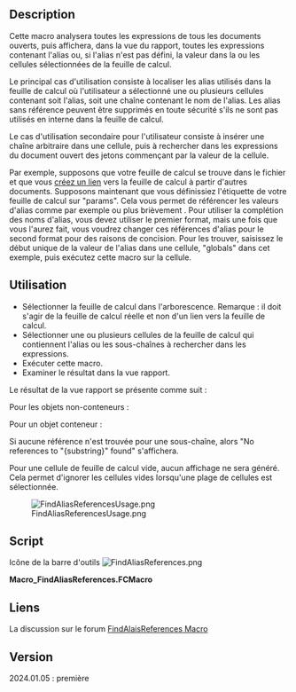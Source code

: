 <languages/>

{{Macro
|Name=FindAliasReferences
|Description=Cette macro analysera toutes les expressions de tous les documents ouverts, puis affichera, dans la vue du rapport, toutes les expressions contenant l'alias ou, si l'alias n'est pas défini, la valeur dans la ou les cellules sélectionnées de la feuille de calcul.
|Author=RoyW
|Download=[https://wiki.freecad.org/images/b/bd/FindAliasReferences.png?20240117201630 Icône de la barre d'outils ]
|Version=2024.04.09
|Date=2024-04-09
|FCVersion=0.22
}}

==Description==

Cette macro analysera toutes les expressions de tous les documents ouverts, puis affichera, dans la vue du rapport, toutes les expressions contenant l'alias ou, si l'alias n'est pas défini, la valeur dans la ou les cellules sélectionnées de la feuille de calcul.

Le principal cas d'utilisation consiste à localiser les alias utilisés dans la feuille de calcul où l'utilisateur a sélectionné une ou plusieurs cellules contenant soit l'alias, soit une chaîne contenant le nom de l'alias. Les alias sans référence peuvent être supprimés en toute sécurité s'ils ne sont pas utilisés en interne dans la feuille de calcul.

Le cas d'utilisation secondaire pour l'utilisateur consiste à insérer une chaîne arbitraire dans une cellule, puis à rechercher dans les expressions du document ouvert des jetons commençant par la valeur de la cellule.

Par exemple, supposons que votre feuille de calcul se trouve dans le fichier {{FileName|globals.FCStd}} et que vous [[Std_LinkMake/fr|créez un lien]] vers la feuille de calcul à partir d'autres documents. Supposons maintenant que vous définissiez l'étiquette de votre feuille de calcul sur "params".  Cela vous permet de référencer les valeurs d'alias comme par exemple {{Incode|globals#<<params>>.aliasName}} ou plus brièvement {{Incode|<<params>>.aliasName}}. Pour utiliser la complétion des noms d'alias, vous devez utiliser le premier format, mais une fois que vous l'aurez fait, vous voudrez changer ces références d'alias pour le second format pour des raisons de concision. Pour les trouver, saisissez le début unique de la valeur de l'alias dans une cellule, "globals" dans cet exemple, puis exécutez cette macro sur la cellule.

<span id="Usage"></span>
==Utilisation==

* Sélectionner la feuille de calcul dans l'arborescence. Remarque : il doit s'agir de la feuille de calcul réelle et non d'un lien vers la feuille de calcul.
* Sélectionner une ou plusieurs cellules de la feuille de calcul qui contiennent l'alias ou les sous-chaînes à rechercher dans les expressions.
* Exécuter cette macro.
* Examiner le résultat dans la vue rapport.

Le résultat de la vue rapport se présente comme suit :

Pour les objets non-conteneurs :

{{Code|lang=text|code=
document_name => object_label (object_name)
alias_name = expression
alias_name = expression
...
}}

Pour un objet conteneur :

{{Code|lang=text|code=
document_name => container_label (container_name) => object_label (object_name)
alias_name = expression
...
}}

Si aucune référence n'est trouvée pour une sous-chaîne, alors "No references to "{substring}" found" s'affichera.

Pour une cellule de feuille de calcul vide, aucun affichage ne sera généré. Cela permet d'ignorer les cellules vides lorsqu'une plage de cellules est sélectionnée.

[[Image:FindAliasReferencesUsage.png]]

{{Caption|Capture d'écran de FindAliasReferences}}

==Script==

Icône de la barre d'outils [[Image:FindAliasReferences.png]]

'''Macro_FindAliasReferences.FCMacro'''

{{MacroCode|code=
from typing import Generator

import FreeCAD
import re
from PySide import QtGui


"""
This macro will scan all the expressions in all the open documents then output, to the Report View, all 
expressions that contain the alias or if the alias is not defined then the value in the spreadsheet 
selected cell(s).  This is a string match, not a wildcard match and not a regular expression.

The primary use case is to locate usages of spreadsheet aliases where the user has one or more cells selected
that contain either the alias or a string containing the alias name.  Aliases without any references may 
safely be removed if they are not used internally in the spreadsheet.

The secondary use case is for the user to put an arbitrary string in a cell then search the open document's
expressions for tokens that start with the cell's value.

For example, say you have your spreadsheet in the globals.FCStd file and you link to the spreadsheet from
other documents.  Now say you set your spreadsheet label to "params".  This allows you to reference alias
values as either "globals#<<params>>.aliasName" or shorter as "<<params>>.aliasName".  To use alias name
completion you must use the former, but when done you want to change these alias references to the latter
format for brevity.  To find them, enter the unique start of the alias value in a cell, "globals" in this
example, then run this macro on the cell.

This macro reuses the spreadsheet handling code from EasyAlias macro by TheMarkster and rosta:
ref: "https://wiki.freecadweb.org/Macro_EasyAlias"

Usage:

* Select the spreadsheet in the tree view.  Note, must be the actual spreadsheet and not a link to the spreadsheet.
* Select one or more cells in the spreadsheet that contain the alias or substrings to find in expressions.
* Run this macro.
* Examine output in the Report View.

The output in the Report View will look like this:

For non-container objects:

  document_name => object_label (object_name)
  alias_name = expression
  alias_name = expression
  ...

For a container object:

  document_name => container_label (container_name) => object_label (object_name)
  alias_name = expression
  ...

If no references are found for a substring, then "No references to "{substring}" found" will be displayed.

For an empty spreadsheet cell no output will be generated.  This allows ignoring blank cells when a range 
of cells is selected.

Tested on: 

OS: Ubuntu 23.10 (KDE/plasmawayland)
Word size of FreeCAD: 64-bit
Version: 0.22.0dev.35485 (Git) AppImage
Build type: Release
Branch: main
Hash: a662fbb2ff267fb8dd56fcc3d1ec55a5968b7f5a
Python 3.10.13, Qt 5.15.8, Coin 4.0.2, Vtk 9.2.6, OCC 7.6.3
Locale: English/United States (en_US)
Installed mods: 
  * CurvedShapes 1.0.4
  * Assembly4 0.12.5
  * A2plus 0.4.60h
  * fasteners 0.4.58
  * lattice2 1.0.0
  * Curves 0.6.12


__title__ = "FindAliasReferences"
__author__ = "RoyW"
__date__ = "2024.04.09" #year.month.date
__version__ = __date__
__comment__ = "Find references to spreadsheet aliases in open documents"
__url__ = "https://wiki.freecadweb.org/Macro_FindAliasReferences"
__Wiki__ = "https://wiki.freecadweb.org/Macro_FindAliasReferences"
__License__ = "MIT"

"""

CELL_ADDR_RE = re.compile(r"([A-Za-z]+)([1-9]\d*)")
CUSTOM_ALIAS_RE = re.compile(r".*\((.*)\)")
MAGIC_NUMBER = 64
REPLACEMENTS = {
    " ": "_",
    ".": "_",
    "ä": "ae",
    "ö": "oe",
    "ü": "ue",
    "Ä": "Ae",
    "Ö": "Oe",
    "Ü": "Ue",
    "ß": "ss",
    "'": ""
}


def get_spreadsheets():
    """
    Returns a set of selected spreadsheets in the active document or None if none is selected.
    :returns: a set of selected spreadsheets in the active document or None if none is selected
    :rtype: set
    """

    spreadsheets = set()
    for selectedObject in Gui.Selection.getSelection():
        if selectedObject.TypeId == 'Spreadsheet::Sheet':
            spreadsheets.add(selectedObject)
        elif selectedObject.TypeId == "App::Link":
            linkedObject = selectedObject.LinkedObject
            if linkedObject.TypeId == 'Spreadsheet::Sheet':
                spreadsheets.add(linkedObject)
    return spreadsheets


# The original implementation of a1_to_rowcol and rowcol_to_a1 can be found here:
# https://github.com/burnash/gspread/blob/master/gspread/utils.py


def a1_to_rowcol(label: str):
    """Translates a cell's address in A1 notation to a tuple of integers.
    :param str label: A cell label in A1 notation, e.g. 'B1'. Letter case is ignored.
    :returns: a tuple containing `row` and `column` numbers. Both indexed from 1 (one).
    :rtype: tuple
    Example:
    >>> a1_to_rowcol('A1')
    (1, 1)
    """

    match = CELL_ADDR_RE.match(label)

    row = int(match.group(2))

    column_label = match.group(1).upper()
    column = 0
    for i, c in enumerate(reversed(column_label)):
        column += (ord(c) - MAGIC_NUMBER) * (26 ** i)

    return row, column


def rowcol_to_a1(row: int, column: int):
    """Translates a row and column cell address to A1 notation.
    :param row: The row of the cell to be converted. Rows start at index 1.
    :type row: int, str
    :param column: The column of the cell to be converted. Columns start at index 1.
    :type row: int, str
    :returns: a string containing the cell's coordinates in A1 notation.
    Example:
    >>> rowcol_to_a1(1, 1)
    A1
    """

    row = int(row)

    column = int(column)
    dividend = column
    column_label = ""
    while dividend:
        (dividend, mod) = divmod(dividend, 26)
        if mod == 0:
            mod = 26
            dividend -= 1
        column_label = chr(mod + MAGIC_NUMBER) + column_label

    label = "{}{}".format(column_label, row)

    return label


def text_to_alias(text: str) -> str:
    # support for custom aliases between parentheses
    match = CUSTOM_ALIAS_RE.match(text)
    if match:
        return match.group(1)

    for character in REPLACEMENTS:
        text = text.replace(character, REPLACEMENTS.get(character))
    return text


def _object_description(label: str, name: str) -> str:
    """
    Helper function to format label+name.

    if only label is not None, then return f"{label}"
    if only name is not None, then return f"{name}"
    if both are not None and equal, then return f"{label}"
    if both are not None and not equal, then return f"{label} ({name})"
    if both are None, then return "" (should not happen)

    :param label: object label string.
    :param name: object name string.
    :return: formatted string with label and name.
    """
    if label:
        if name:
            if label != name:
                return f"{label} ({name})"
        return label
    return ""


def _location_string(doc, obj) -> str:
    """
    The location of the object containing expressions may be either just the document for containerless objects
    or the object's container combined with the object itself.

    Containerless output will be:
    "Document.Name"

    Objects inside of containers with the same object label and name will be:
    "Document.Name => Object.Label"

    Objects inside of containers with different object label and name will be:
    "Document.Name => Object.Label (Object.Name)"

    :param doc: document instance.
    :param obj: object instance.
    :return: location string.
    """
    location = f"{doc.Name}"
    try:
        parent = obj.getParent()  # note FreeCAD-RealThunder has removed getParent()
        if parent:
            # location typically contains "DocName => MyContainer (Body001)"
            location = f"{doc.Name} => {_object_description(parent.Label, parent.Name)}"
    except:
        pass
    return location or ""


def _contains_alias(spreadsheet, substring: str, expression: str) -> bool:
    """
    Checks if the expression contains a reference to the spreadsheet's substring.

    The contains rules are:
      if any token of the expression matches:
        *<<{spreadsheet.Label}>>.{substring}
      or
        *<<{spreadsheet.Name}>>.{substring}
      or
        *{spreadsheet.Label}.{substring}
      or
        *{spreadsheet.Name}.{substring}
      or
        {substring}*

    FreeCAD formats alias references with "<<{spreadsheet.Label or spreadsheet.Name}.{alias_name}".
    For object parameters it uses "<<{object.Label or object.Name}>>.{parameter_name}".
    Fully qualified alias references use:
      "{spreadsheet_document.Name}#<<{spreadsheet.Label or spreadsheet.Name}.{alias_name}"
    The last content rule is to allow you to put the {spreadsheet_document.Name} in a cell and search for all
    fully qualified references.

    :param spreadsheet: The selected spreadsheet instance.
    :param substring: The substring (i.e. the alias name) to look for in the expression.
    :param expression:  The expression string to check if it contains the substring.
    :return: True if the expression contains the substring, False otherwise.
    """
    tokens = expression.split()
    pattern1 = f"<<{spreadsheet.Label or spreadsheet.Name}>>.{substring}"
    pattern2 = f"{spreadsheet.Label or spreadsheet.Name}.{substring}"
    for token in tokens:
        if token.endswith(pattern1):
            return True
        if token.endswith(pattern2):
            return True
        if token.startswith(substring):
            return True
    return False


def _finder(substring: str, spreadsheet) -> Generator[str, None, None]:
    """
    Helper that performs the search and returns a list of formatted output lines.

    :param substring: the substring to match in all expressions.
    :yields: the formatted output as a single line string.
    """

    # for each open document
    for doc in App.listDocuments().values():
        # iterate over non-null objects in the current document
        for obj in [o for o in doc.Objects if o]:
            try:
                location = _location_string(doc, obj)
                header = True
                # find the expressions that contain the substring
                for ee in [x for x in obj.ExpressionEngine if _contains_alias(spreadsheet, substring, x[1])]:
                    # just emit the header once for each document object that has expressions that contain
                    # the substring
                    if header:
                        yield ''
                        # typically yields "DocName => MyContainer (Body001) => MySketch (Sketch003)"
                        yield f"{location} => {_object_description(obj.Label, obj.Name)}"
                        header = False
                    # ee typically contains ["Constraints[N]", expression_string]
                    # so typically yields "Constraints[N] = expression_string"
                    yield f"{ee[0]} = {ee[1]}"
            except AttributeError as ex:
                # shouldn't happen...
                print(ex)


def find_alias_references(substring: str, spreadsheet) -> str:
    """
    Search expressions in all the open documents for the given substring.

    :param substring: the substring to match in all expressions.
    :param spreadsheet: the spreadsheet instance.
    :return: formatted multi-line string containing the found references.
    """
    return '\n'.join(_finder(substring, spreadsheet))


def main() -> None:
    """
    For each of the selected cells in the spreadsheet, find and print to the report view all the expressions
    that contain the alias, or if not defined, then the value in the selected cell.

    Note that the spreadsheet must be selected in the tree view.
    :return: None
    """
    spreadsheets = get_spreadsheets()
    if not spreadsheets:
        QtGui.QMessageBox.critical(None, "Error",
                                   "No spreadsheet selected.\nPlease select a spreadsheet in the tree view.")
        return
    for spreadsheet in spreadsheets:
        for selectedCell in spreadsheet.ViewObject.getView().selectedCells():
            # set substring to the cell's alias if present
            # If not then set substring to the cell's value
            substring = spreadsheet.getAlias(selectedCell)
            if not substring:
                contents = spreadsheet.getContents(selectedCell)
                if contents:
                    substring = text_to_alias(contents)
            # ignore blank cells
            if substring:
                # contents typically look like "'String\n" so strip off the leading ' and trailing newline
                substring = substring.lstrip("'").rstrip("\n\r")
                # print the report for the spreadsheet cell to the report view
                report_string = find_alias_references(substring, spreadsheet)
                print(report_string or f"No references to \"{substring}\" found")


main()
}}

<span id="Link"></span>
==Liens==

La discussion sur le forum [https://forum.freecad.org/viewtopic.php?t=84197 FindAlaisReferences Macro]

==Version==

2024.01.05 : première
